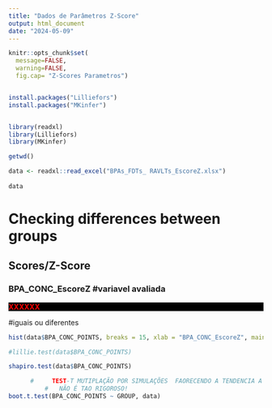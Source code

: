 ```yaml
---
title: "Dados de Parâmetros Z-Score"
output: html_document
date: "2024-05-09"
---
```


```r
knitr::opts_chunk$set(
  message=FALSE, 
  warning=FALSE,
  fig.cap= "Z-Scores Parametros")


install.packages("Lilliefors")
install.packages("MKinfer")


library(readxl)
library(Lilliefors)
library(MKinfer)

getwd()

data <- readxl::read_excel("BPAs_FDTs_ RAVLTs_EscoreZ.xlsx")
 
data 
```

# **Checking differences between groups**
## **Scores/Z-Score** {.tabset .tabset-fade}
### BPA_CONC_EscoreZ                                                  #variavel avaliada
<p style="color:red; background-color:black;">**XXXXXX**</p>   #iguais ou diferentes

```r

hist(data$BPA_CONC_POINTS, breaks = 15, xlab = "BPA_CONC_EscoreZ", main="BPA_CONC_EscoreZ")

#lillie.test(data$BPA_CONC_POINTS)

shapiro.test(data$BPA_CONC_POINTS)

      #     TEST-T MUTIPLAÇÃO POR SIMULAÇÕES  FAORECENDO A TENDENCIA A SE APROXIMAR DE UMA AMOSTRA PARAMETRICA
          #   NÃO É TAO RIGOROSO!
boot.t.test(BPA_CONC_POINTS ~ GROUP, data)

```


